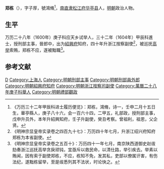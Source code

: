 '''郑栋'''（{{bd|？||？|catIdx=}}），字子厚，號鴻脩<ref>《万历三十二年甲辰科进士履历便览》：郑栋，鴻脩，诗一，壬申二月十五日生，華亭縣人，庚子八十六，会一百六十四，二甲五，礼部政，授刑部主事，戊申升员外，本年升紹興知府，壬子升副使，癸丑考察。曾祖利，祖恩，父企贤。</ref>，[[南直隶|南直隶]][[松江府|松江府]][[华亭县|华亭县]]人，[[明朝|明朝]]政治人物。

== 生平 ==
万历二十八年（1600年）庚子科应天乡试举人，三十二年（1604年）甲辰科進士，授刑部主事，晉郎中，出为[[紹興府|紹興府]]知府，四十年升浙江按察副使<ref>《明神宗显皇帝实录卷之四百九十七》：万历四十年七月，升浙江绍兴府知府郑栋为本省副使。</ref>，被巡抚[[高举|高举]]索贿，郑栋不应，遂被黜職<ref>《明神宗显皇帝实录卷之五百十》：万历四十一年七月，南京陕西道御史赵绂劾奏浙江巡抚高举贪戾顽钝，宜亟斥以救民命，以清仕路，举引疾去。举素以贿闻，因有索于副使郑栋，不应，栋知不免，发其私，吏部以僚属讦害，有伤法纪，遂黜栋留举，至是绂悉列其不法状，时论快之。</ref>。

==参考文献==
{{reflist}}

{{萬曆三十二年甲辰科殿試金榜}}
{{DEFAULTSORT:}}
[[Category:郑姓|D]]
[[Category:上海人|Category:上海人]]
[[Category:明朝刑部主事|Category:明朝刑部主事]]
[[Category:明朝刑部員外郎|Category:明朝刑部員外郎]]
[[Category:明朝紹興府知府|Category:明朝紹興府知府]]
[[Category:明朝浙江按察司副使|Category:明朝浙江按察司副使]]
[[Category:萬曆二十八年庚子科舉人|Category:萬曆二十八年庚子科舉人]]
[[Category:明朝禮部觀政|Category:明朝禮部觀政]]